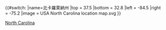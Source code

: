 {{#switch:{{{1}}}
|name=北卡羅萊納州
|top = 37.5
|bottom = 32.8
|left = -84.5
|right = -75.2
|image = USA North Carolina location map.svg
}}<noinclude>{{Location map/Info}}
{{Documentation}}
[[Category:美國地理位置圖模板|North Carolina]]
</noinclude>